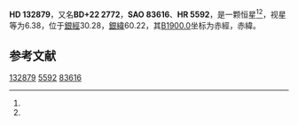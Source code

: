 {{Starbox begin
| name = HD 132879
}}
{{Starbox observe
| epoch = [[J2000.0|J2000.0]]
| constell = {{星座名待查}}<ref name=SIMBAD>{{cite web
 | url=http://simbad.u-strasbg.fr/simbad/sim-id?Ident=HR+5592
 | title =Pulsating variable Star
 | publisher=Centre de Données astronomiques de Strasbourg
 | work=SIMBAD
 | accessdate=2012-07-13}}</ref><ref name=DATA>{{cite web
 | url=http://vizier.u-strasbg.fr/viz-bin/VizieR-5?-out.add=.&-source=5050&-corr=PK=HR&-out.max=9999&HR=5592
 | title=VizieR Detailed Page
 | accessdate=2012-07-13
 | archive-date=2016-03-05
 | archive-url=https://web.archive.org/web/20160305000809/http://vizier.u-strasbg.fr/viz-bin/VizieR-5?-out.add=.&-source=5050&-corr=PK=HR&-out.max=9999&HR=5592
 | dead-url=no
 }}</ref>
| 星官 = 
| ra = {{RA|15|0|52.4}}<ref name=SIMBAD /><ref name=DATA />
| dec = {{DEC|+22|2|44}}<ref name=SIMBAD /><ref name=DATA />
| appmag_v = 6.38<ref name=SIMBAD /><ref name=DATA />
}}
{{Starbox character
| class = K0<ref name=SIMBAD /><ref name=DATA />
| b-v = <ref name=SIMBAD /><ref name=DATA />
| u-b = <ref name=SIMBAD /><ref name=DATA />
| r-i = <ref name=SIMBAD /><ref name=DATA />
| variable = 
}}
{{Starbox astrometry
| radial_v = 
| prop_mo_ra = -26
| parallax = 
| p_error = 
}}
{{Starbox catalog
| names =BD+22 2772，[[SAO星表|SAO]] 83616，[[HD星表|HD]] 132879，[[HR星表|HR]] 5592}}
{{Starbox reference |Simbad=HR+5592}}
{{Starbox end}}

'''HD 132879'''，又名'''BD+22 2772'''，'''SAO 83616'''、'''HR 5592'''，是一颗恒星<ref name=SIMBAD /><ref name=DATA />，视星等为6.38，位于[[銀道座標系|銀經]]30.28，[[銀道座標系|銀緯]]60.22，其[[B1900.0|B1900.0]]坐标为赤經{{RA|14|56|23.3}}，赤緯{{DEC|+22|60.22|29}}。

== 参考文献 ==
{{reflist}}

{{star-stub}}

[[Category:HD和HDE天體|132879]]
[[Category:HR天體|5592]]
[[Category:SAO天體|83616]]